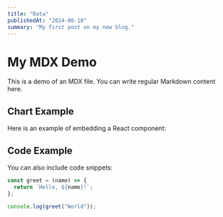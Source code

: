 ```yaml
---
title: "Data"
publishedAt: "2024-06-18"
summary: "My first post on my new blog."
---
```


# My MDX Demo

This is a demo of an MDX file. You can write regular Markdown content here.

## Chart Example

Here is an example of embedding a React component:

## Code Example

You can also include code snippets:

```javascript
const greet = (name) => {
  return `Hello, ${name}!`;
};

console.log(greet("World"));
```
